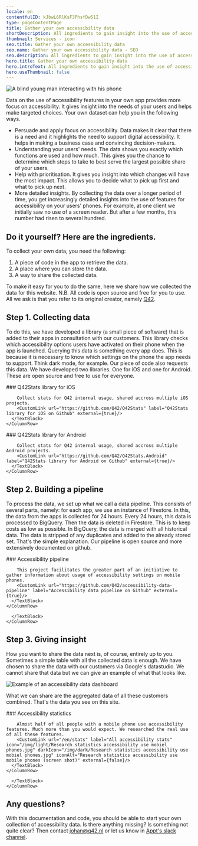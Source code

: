 ```yaml
---
locale: en
contentfulID: kJbwL6RlKsF3PhsfDw51I
type: pageContentPage
title: Gather your own accessibility data
shortDescription: All ingredients to gain insight into the use of accessibility features in your own app.
thumbnail: Services - icon
seo.title: Gather your own accessibility data
seo.name: Gather your own accessibility data - SEO
seo.description: All ingredients to gain insight into the use of accessibility features in your own app.
hero.title: Gather your own accessibility data
hero.introText: All ingredients to gain insight into the use of accessibility features in your own app.
hero.useThumbnail: false
---
```


<Hero
  title="Gather your own accessibility data"
  introText="All ingredients to gain insight into the use of accessibility features in your own app."
/>

<Image src="/img/light/arend-2.463821b.jpg" alt="A blind young man interacting with his phone"/>

Data on the use of accessibility features in your own app provides more focus on accessibility. It gives insight into the needs of your users and helps make targeted choices. Your own dataset can help you in the following ways.

- Persuade and apply focus on accessibility. Data makes it clear that there is a need and it highlights the need to support digital accessibility. It helps in making a business case and convincing decision-makers.
- Understanding your users' needs. The data shows you exactly which functions are used and how much. This gives you the chance to determine which steps to take to best serve the largest possible share of your users.
- Help with prioritisation. It gives you insight into which changes will have the most impact. This allows you to decide what to pick up first and what to pick up next.
- More detailed insights. By collecting the data over a longer period of time, you get increasingly detailed insights into the use of features for accessibility on your users' phones. For example, at one client we initially saw no use of a screen reader. But after a few months, this number had risen to several hundred.

## Do it yourself? Here are the ingredients.

To collect your own data, you need the following:

1. A piece of code in the app to retrieve the data. 
2. A place where you can store the data.
3. A way to share the collected data.

To make it easy for you to do the same, here we share how we collected the data for this website. 
N.B. All code is open source and free for you to use. All we ask is that you refer to its original creator, namely [Q42](https://q42.com).

## Step 1. Collecting data

To do this, we have developed a library (a small piece of software) that is added to their apps in consultation with our customers. This library checks which accessibility options users have activated on their phone when the app is launched. Querying this data is something every app does. This is because it is necessary to know which settings on the phone the app needs to support. Think dark mode, for example. Our piece of code also requests this data. 
We have developed two libraries. One for iOS and one for Android. These are open source and free to use for everyone.

<TwoColumnBlock>
  <LeftColumn>
    <ColumnRow>
      <TextBlock
        showBackgroundColor={true}>
        ### Q42Stats library for iOS
        
        Collect stats for Q42 internal usage, shared accross multiple iOS projects. 
        <CustomLink url="https://github.com/Q42/Q42Stats" label="Q42Stats library for iOS on Github" external={true}/>
      </TextBlock>
    </ColumnRow>
  </LeftColumn>
  <RightColumn>
    <ColumnRow>
      <TextBlock
        showBackgroundColor={true}>
        ### Q42Stats library for Android
        
        Collect stats for Q42 internal usage, shared accross multiple Android projects. 
        <CustomLink url="https://github.com/Q42/Q42Stats.Android" label="Q42Stats library for Android on Github" external={true}/>
      </TextBlock>
    </ColumnRow>
  </RightColumn>
</TwoColumnBlock>

## Step 2. Building a pipeline

To process the data, we set up what we call a data pipeline. This consists of several parts, namely: for each app, we use an instance of Firestore. In this, the data from the apps is collected for 24 hours. Every 24 hours, this data is processed to BigQuery. Then the data is deleted in Firestore. This is to keep costs as low as possible. In BigQuery, the data is merged with all historical data. The data is stripped of any duplicates and added to the already stored set.
That's the simple explanation. Our pipeline is open source and more extensively documented on github.

<TwoColumnBlock>
  <LeftColumn>
    <ColumnRow>
      <TextBlock
        showBackgroundColor={true}>
        ### Accessibility pipeline
        
        This project facilitates the greater part of an initiative to gather information about usage of accessibility settings on mobile phones. 
        <CustomLink url="https://github.com/Q42/accessibility-data-pipeline" label="Accessibility data pipeline on Github" external={true}/>
      </TextBlock>
    </ColumnRow>
  </LeftColumn>
  <RightColumn>
    <ColumnRow>
      <TextBlock
        showBackgroundColor={false}>
         
      </TextBlock>
    </ColumnRow>
  </RightColumn>
</TwoColumnBlock>

## Step 3. Giving insight

How you want to share the data next is, of course, entirely up to you. Sometimes a simple table with all the collected data is enough. We have chosen to share the data with our customers via Google's datastudio. We cannot share that data but we can give an example of what that looks like.

<Image src="/img/light/data-dashboard.png" alt="Example of an accessibility data dashboard"/>

What we can share are the aggregated data of all these customers combined. That's the data you see on this site.

<TwoColumnBlock>
  <LeftColumn>
    <ColumnRow>
      <TextBlock
        showBackgroundColor={true}>
        ### Accessibility statistics
        
        Almost half of all people with a mobile phone use accessibility features. Much more than you would expect. We researched the real use of all these features. 
        <CustomLink url="/en/stats" label="All accessibility stats" icon="/img/light/Research statistics accessibility use mobiel phones.jpg" darkIcon="/img/dark/Research statistics accessibility use mobiel phones.jpg" iconAlt="Research statistics accessibility use mobile phones (screen shot)" external={false}/>
      </TextBlock>
    </ColumnRow>
  </LeftColumn>
  <RightColumn>
    <ColumnRow>
      <TextBlock
        showBackgroundColor={false}>
         
      </TextBlock>
    </ColumnRow>
  </RightColumn>
</TwoColumnBlock>

## Any questions?

With this documentation and code, you should be able to start your own collection of accessibility data. Is there anything missing? Is something not quite clear? Then contact [johan@q42.nl](mailto:johan@q42.nl) or let us know in [Appt's slack channel](https://appt.li/slack).